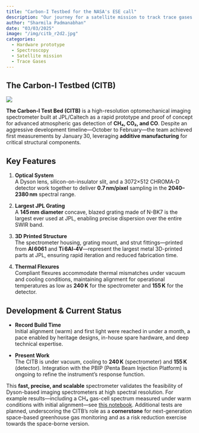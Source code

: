 ```yaml
---
title: "Carbon-I Testbed for the NASA's ESE call"
description: "Our journey for a satellite mission to track trace gases at 30-300m resolution"
author: "Sharmila Padmanabhan"
date: "03/03/2025"
image: "/img/citb_r2d2.jpg"
categories:
  - Hardware prototype
  - Spectroscopy
  - Satellite mission
  - Trace Gases
---
```


## The Carbon-I Testbed (CITB)

![](/img/citb_r2d2.jpg)

**The Carbon-I Test Bed (CITB)** is a high-resolution optomechanical imaging spectrometer built at JPL/Caltech as a rapid prototype and proof of concept for advanced atmospheric gas detection of **CH₄, CO₂, and CO**. Despite an aggressive development timeline—October to February—the team achieved first measurements by January 30, leveraging **additive manufacturing** for critical structural components.

## Key Features

1.  **Optical System**\
    A Dyson lens, silicon-on-insulator slit, and a 3072×512 CHROMA-D detector work together to deliver **0.7 nm/pixel** sampling in the **2040–2380 nm** spectral range.

2.  **Largest JPL Grating**\
    A **145 mm diameter** concave, blazed grating made of N-BK7 is the largest ever used at JPL, enabling precise dispersion over the entire SWIR band.

3.  **3D Printed Structure**\
    The spectrometer housing, grating mount, and strut fittings—printed from **Al 6061** and **Ti 6Al‑4V**—represent the largest metal 3D-printed parts at JPL, ensuring rapid iteration and reduced fabrication time.

4.  **Thermal Flexures**\
    Compliant flexures accommodate thermal mismatches under vacuum and cooling conditions, maintaining alignment for operational temperatures as low as **240 K** for the spectrometer and **155 K** for the detector.

## Development & Current Status

-   **Record Build Time**\
    Initial alignment (warm) and first light were reached in under a month, a pace enabled by heritage designs, in-house spare hardware, and deep technical expertise.

-   **Present Work**\
    The CITB is under vacuum, cooling to **240 K** (spectrometer) and **155 K** (detector). Integration with the PBIP (Penta Beam Injection Platform) is ongoing to refine the instrument’s response function.

This **fast, precise, and scalable** spectrometer validates the feasibility of Dyson-based imaging spectrometers at high spectral resolution. For example results—including a CH₄ gas-cell spectrum measured under warm conditions with initial alignment—see [this notebook](https://github.com/Carbon-I/CarbonI/blob/main/src/notebooks/TestBed.ipynb). Additional tests are planned, underscoring the CITB’s role as a **cornerstone** for next-generation space-based greenhouse gas monitoring and as a risk reduction exercise towards the space-borne version.